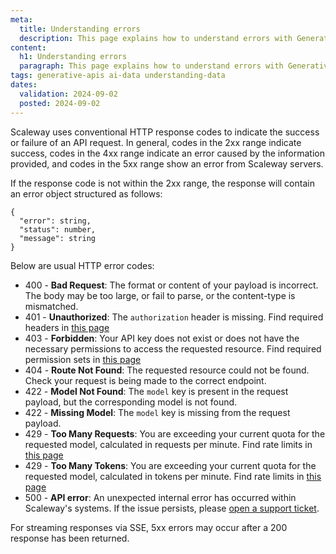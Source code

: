 ```yaml
---
meta:
  title: Understanding errors
  description: This page explains how to understand errors with Generative APIs
content:
  h1: Understanding errors
  paragraph: This page explains how to understand errors with Generative APIs
tags: generative-apis ai-data understanding-data
dates:
  validation: 2024-09-02
  posted: 2024-09-02
---
```


Scaleway uses conventional HTTP response codes to indicate the success or failure of an API request. 
In general, codes in the 2xx range indicate success, codes in the 4xx range indicate an error caused by the information provided, and codes in the 5xx range show an error from Scaleway servers.

If the response code is not within the 2xx range, the response will contain an error object structured as follows:

```
{
  "error": string,
  "status": number,
  "message": string
}
```

Below are usual HTTP error codes:

- 400 - **Bad Request**: The format or content of your payload is incorrect. The body may be too large, or fail to parse, or the content-type is mismatched.
- 401 - **Unauthorized**: The `authorization` header is missing. Find required headers in [this page](/ai-data/generative-apis/api-cli/using-generative-apis/)
- 403 - **Forbidden**: Your API key does not exist or does not have the necessary permissions to access the requested resource. Find required permission sets in [this page](/ai-data/generative-apis/api-cli/using-generative-apis/)
- 404 - **Route Not Found**: The requested resource could not be found. Check your request is being made to the correct endpoint.
- 422 - **Model Not Found**: The `model` key is present in the request payload, but the corresponding model is not found.
- 422 - **Missing Model**:  The `model` key is missing from the request payload.
- 429 - **Too Many Requests**: You are exceeding your current quota for the requested model, calculated in requests per minute. Find rate limits in [this page](/ai-data/generative-apis/reference-content/rate-limits/)
- 429 - **Too Many Tokens**: You are exceeding your current quota for the requested model, calculated in tokens per minute. Find rate limits in [this page](/ai-data/generative-apis/reference-content/rate-limits/)
- 500 - **API error**: An unexpected internal error has occurred within Scaleway's systems. If the issue persists, please [open a support ticket](https://console.scaleway.com/support/tickets/create).

For streaming responses via SSE, 5xx errors may occur after a 200 response has been returned.